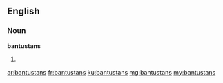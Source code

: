 ==English==

===Noun===
'''bantustans'''

# {{plural of|bantustan}}

[[ar:bantustans]]
[[fr:bantustans]]
[[ku:bantustans]]
[[mg:bantustans]]
[[my:bantustans]]